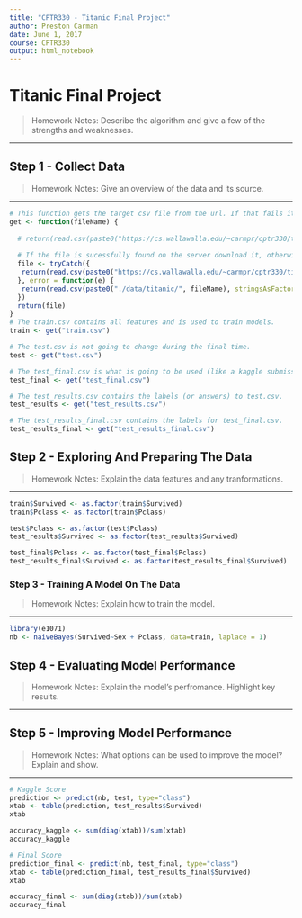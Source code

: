 ---
title: "CPTR330 - Titanic Final Project"
author: Preston Carman
date: June 1, 2017
course: CPTR330
output: html_notebook
---


# Titanic Final Project 

> Homework Notes: Describe the algorithm and give a few of the strengths and weaknesses.

---


## Step 1 - Collect Data

> Homework Notes: Give an overview of the data and its source.

---


```{r}
# This function gets the target csv file from the url. If that fails it uses a copy of the files stored locally. 
get <- function(fileName) {
  
  # return(read.csv(paste0("https://cs.wallawalla.edu/~carmpr/cptr330/titanic/", fileName), stringsAsFactors = FALSE))
  
  # If the file is sucessfully found on the server download it, otherwise use a local copy of the files.
  file <- tryCatch({
   return(read.csv(paste0("https://cs.wallawalla.edu/~carmpr/cptr330/titanic/", fileName), stringsAsFactors = F))
  }, error = function(e) {
   return(read.csv(paste0("./data/titanic/", fileName), stringsAsFactors = TRUE))
  })
  return(file)
}
# The train.csv contains all features and is used to train models. 
train <- get("train.csv")

# The test.csv is not going to change during the final time. 
test <- get("test.csv")

# The test_final.csv is what is going to be used (like a kaggle submission) to grade the performance of our algorithm. 
test_final <- get("test_final.csv")

# The test_results.csv contains the labels (or answers) to test.csv.
test_results <- get("test_results.csv")

# The test_results_final.csv contains the labels for test_final.csv.
test_results_final <- get("test_results_final.csv")
```


## Step 2 - Exploring And Preparing The Data

> Homework Notes: Explain the data features and any tranformations.

---


```{r}
train$Survived <- as.factor(train$Survived)
train$Pclass <- as.factor(train$Pclass)

test$Pclass <- as.factor(test$Pclass)
test_results$Survived <- as.factor(test_results$Survived)

test_final$Pclass <- as.factor(test_final$Pclass)
test_results_final$Survived <- as.factor(test_results_final$Survived)
```

### Step 3 - Training A Model On The Data

> Homework Notes: Explain how to train the model.

---


```{r}
library(e1071)
nb <- naiveBayes(Survived~Sex + Pclass, data=train, laplace = 1)
```


## Step 4 - Evaluating Model Performance

> Homework Notes: Explain the model's perfromance. Highlight key results.

---



## Step 5 - Improving Model Performance

> Homework Notes: What options can be used to improve the model? Explain and show.

---


```{r}
# Kaggle Score
prediction <- predict(nb, test, type="class")
xtab <- table(prediction, test_results$Survived)
xtab

accuracy_kaggle <- sum(diag(xtab))/sum(xtab)
accuracy_kaggle
```

```{r}
# Final Score
prediction_final <- predict(nb, test_final, type="class")
xtab <- table(prediction_final, test_results_final$Survived)
xtab

accuracy_final <- sum(diag(xtab))/sum(xtab)
accuracy_final
```
